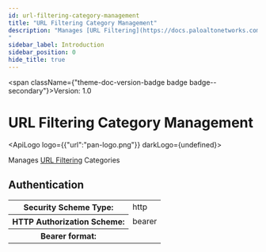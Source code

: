 ```yaml
---
id: url-filtering-category-management
title: "URL Filtering Category Management"
description: "Manages [URL Filtering](https://docs.paloaltonetworks.com/network-security/security-policy/security-profiles/security-profile-url-filtering) Categories
"
sidebar_label: Introduction
sidebar_position: 0
hide_title: true
---
```



<span className={"theme-doc-version-badge badge badge--secondary"}>Version: 1.0</span>

# URL Filtering Category Management

<ApiLogo logo={{"url":"pan-logo.png"}} darkLogo={undefined}></ApiLogo>

Manages [URL Filtering](https://docs.paloaltonetworks.com/network-security/security-policy/security-profiles/security-profile-url-filtering) Categories


<div style={{"marginBottom":"2rem"}}><h2 id={"authentication"} style={{"marginBottom":"1rem"}}>Authentication</h2><Tabs><TabItem label={"Bearer"} value={"Bearer"}><div><table><tbody><tr><th>Security Scheme Type:</th><td>http</td></tr><tr><th>HTTP Authorization Scheme:</th><td>bearer</td></tr><tr><th>Bearer format:</th><td></td></tr></tbody></table></div></TabItem></Tabs></div>
      